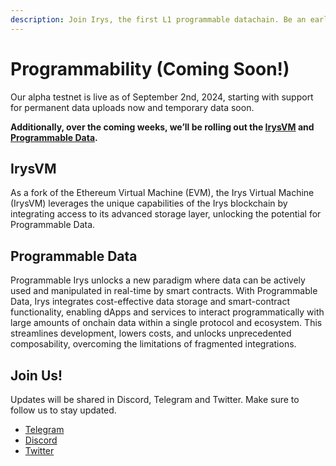 ```yaml
---
description: Join Irys, the first L1 programmable datachain. Be an early pioneer, shape the future, and collaborate with like-minded developers. 
---
```


# Programmability (Coming Soon!)

Our alpha testnet is live as of September 2nd, 2024, starting with support for permanent data uploads now and temporary data soon.

**Additionally, over the coming weeks, we’ll be rolling out the [IrysVM](/learn/why-build-on-irys/irysvm) and [Programmable Data](/learn/why-build-on-irys/programmable-data).**


## IrysVM

As a fork of the Ethereum Virtual Machine (EVM), the Irys Virtual Machine (IrysVM) leverages the unique capabilities of the Irys blockchain by integrating access to its advanced storage layer, unlocking the potential for Programmable Data.

## Programmable Data

Programmable Irys unlocks a new paradigm where data can be actively used and manipulated in real-time by smart contracts. With Programmable Data, Irys integrates cost-effective data storage and smart-contract functionality, enabling dApps and services to interact programmatically with large amounts of onchain data within a single protocol and ecosystem. This streamlines development, lowers costs, and unlocks unprecedented composability, overcoming the limitations of fragmented integrations.

## Join Us!

Updates will be shared in Discord, Telegram and Twitter. Make sure to follow us to stay updated.

- [Telegram](https://t.me/irysxyz)
- [Discord](https://discord.gg/irys)
- [Twitter](https://twitter.com/irys_xyz)


